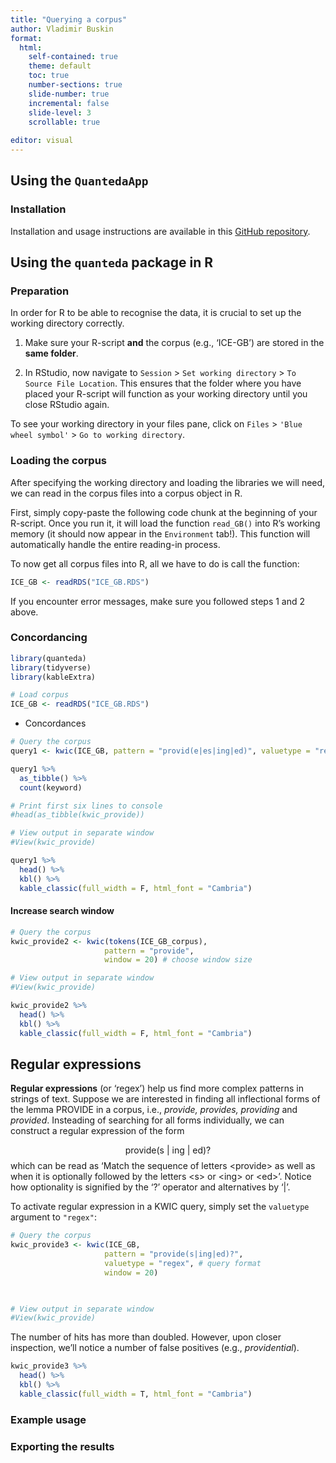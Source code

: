 ```yaml
---
title: "Querying a corpus"
author: Vladimir Buskin
format:
  html:
    self-contained: true
    theme: default
    toc: true
    number-sections: true
    slide-number: true
    incremental: false
    slide-level: 3
    scrollable: true
    
editor: visual
---
```


## Using the `QuantedaApp`

### Installation

Installation and usage instructions are available in this [GitHub
repository](https://github.com/VBuskin/quanteda_app).

## Using the `quanteda` package in R

### Preparation

In order for R to be able to recognise the data, it is crucial to set up
the working directory correctly.

1.  Make sure your R-script **and** the corpus (e.g., 'ICE-GB') are
    stored in the **same folder**.

2.  In RStudio, now navigate to `Session` \> `Set working directory` \>
    `To Source File Location`. This ensures that the folder where you
    have placed your R-script will function as your working directory
    until you close RStudio again.

To see your working directory in your files pane, click on `Files` \>
`'Blue wheel symbol'` \> `Go to working directory`.

### Loading the corpus

After specifying the working directory and loading the libraries we will
need, we can read in the corpus files into a corpus object in R.

First, simply copy-paste the following code chunk at the beginning of
your R-script. Once you run it, it will load the function `read_GB()`
into R's working memory (it should now appear in the `Environment`
tab!). This function will automatically handle the entire reading-in
process.

To now get all corpus files into R, all we have to do is call the
function:

```r


ICE_GB <- readRDS("ICE_GB.RDS")

```

If you encounter error messages, make sure you followed steps 1 and 2
above.

### Concordancing

```r
library(quanteda)
library(tidyverse)
library(kableExtra)

# Load corpus
ICE_GB <- readRDS("ICE_GB.RDS")
```

-   Concordances

```r

# Query the corpus
query1 <- kwic(ICE_GB, pattern = "provid(e|es|ing|ed)", valuetype = "regex")

query1 %>%
  as_tibble() %>% 
  count(keyword)

# Print first six lines to console
#head(as_tibble(kwic_provide))

# View output in separate window
#View(kwic_provide)
```

```r

query1 %>% 
  head() %>% 
  kbl() %>% 
  kable_classic(full_width = F, html_font = "Cambria")

```

#### Increase search window

```r

# Query the corpus
kwic_provide2 <- kwic(tokens(ICE_GB_corpus),
                     pattern = "provide",
                     window = 20) # choose window size

# View output in separate window
#View(kwic_provide)
```

```r

kwic_provide2 %>% 
  head() %>% 
  kbl() %>% 
  kable_classic(full_width = F, html_font = "Cambria")

```

## Regular expressions

**Regular expressions** (or 'regex') help us find more complex patterns
in strings of text. Suppose we are interested in finding all
inflectional forms of the lemma PROVIDE in a corpus, i.e., *provide,
provides, providing* and *provided*. Insteading of searching for all
forms individually, we can construct a regular expression of the form

$$
\text{provide(s | ing | ed)?}
$$ which can be read as 'Match the sequence of letters \<provide\> as
well as when it is optionally followed by the letters \<s\> or \<ing\>
or \<ed\>'. Notice how optionality is signified by the '?' operator and
alternatives by '\|'.

To activate regular expression in a KWIC query, simply set the
`valuetype` argument to `"regex"`:

```r

# Query the corpus
kwic_provide3 <- kwic(ICE_GB,
                     pattern = "provide(s|ing|ed)?",
                     valuetype = "regex", # query format
                     window = 20)

                     

# View output in separate window
#View(kwic_provide)
```

The number of hits has more than doubled. However, upon closer
inspection, we'll notice a number of false positives (e.g.,
*providential*).

```r

kwic_provide3 %>% 
  head() %>% 
  kbl() %>% 
  kable_classic(full_width = T, html_font = "Cambria")

```

### Example usage

### Exporting the results
